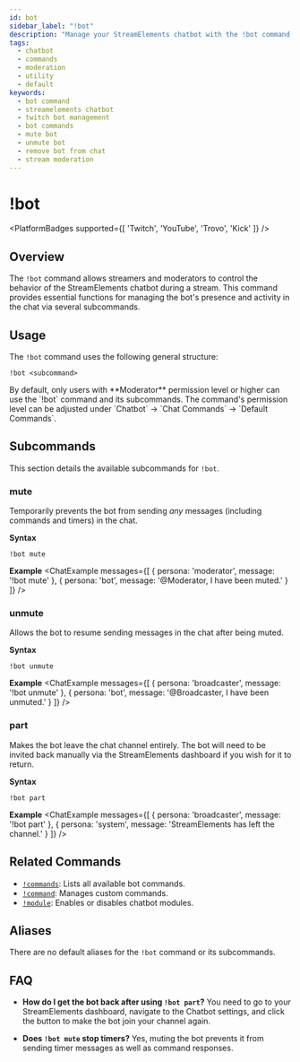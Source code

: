 ```yaml
---
id: bot
sidebar_label: "!bot"
description: "Manage your StreamElements chatbot with the !bot command. Control bot behavior, including muting, unmuting, and removing the bot from chat."
tags:
  - chatbot
  - commands
  - moderation
  - utility
  - default
keywords:
  - bot command
  - streamelements chatbot
  - twitch bot management
  - bot commands
  - mute bot
  - unmute bot
  - remove bot from chat
  - stream moderation
---
```



# !bot

<PlatformBadges supported={[ 'Twitch', 'YouTube', 'Trovo', 'Kick' ]} />

## Overview

The `!bot` command allows streamers and moderators to control the behavior of the StreamElements chatbot during a stream. This command provides essential functions for managing the bot's presence and activity in the chat via several subcommands.

## Usage

The `!bot` command uses the following general structure:

```streamelements
!bot <subcommand>
```

<Admonition type="important" title="Permissions">
  By default, only users with **Moderator** permission level or higher can use the `!bot` command and its subcommands. The command's permission level can be adjusted under `Chatbot` -> `Chat Commands` -> `Default Commands`.
</Admonition>

## Subcommands

This section details the available subcommands for `!bot`.

### mute

Temporarily prevents the bot from sending *any* messages (including commands and timers) in the chat.

**Syntax**
```streamelements
!bot mute
```

**Example**
<ChatExample messages={[
  { persona: 'moderator', message: '!bot mute' },
  { persona: 'bot', message: '@Moderator, I have been muted.' }
]} />

### unmute

Allows the bot to resume sending messages in the chat after being muted.

**Syntax**
```streamelements
!bot unmute
```

**Example**
<ChatExample messages={[
  { persona: 'broadcaster', message: '!bot unmute' },
  { persona: 'bot', message: '@Broadcaster, I have been unmuted.' }
]} />

### part

Makes the bot leave the chat channel entirely. The bot will need to be invited back manually via the StreamElements dashboard if you wish for it to return.

**Syntax**
```streamelements
!bot part
```

**Example**
<ChatExample messages={[
  { persona: 'broadcaster', message: '!bot part' },
  { persona: 'system', message: 'StreamElements has left the channel.' }
]} />

## Related Commands

*   [`!commands`](commands.mdx): Lists all available bot commands.
*   [`!command`](command.mdx): Manages custom commands.
*   [`!module`](module.mdx): Enables or disables chatbot modules.

## Aliases

There are no default aliases for the `!bot` command or its subcommands.

## FAQ

*   **How do I get the bot back after using `!bot part`?**
    You need to go to your StreamElements dashboard, navigate to the Chatbot settings, and click the button to make the bot join your channel again.

*   **Does `!bot mute` stop timers?**
    Yes, muting the bot prevents it from sending timer messages as well as command responses.
